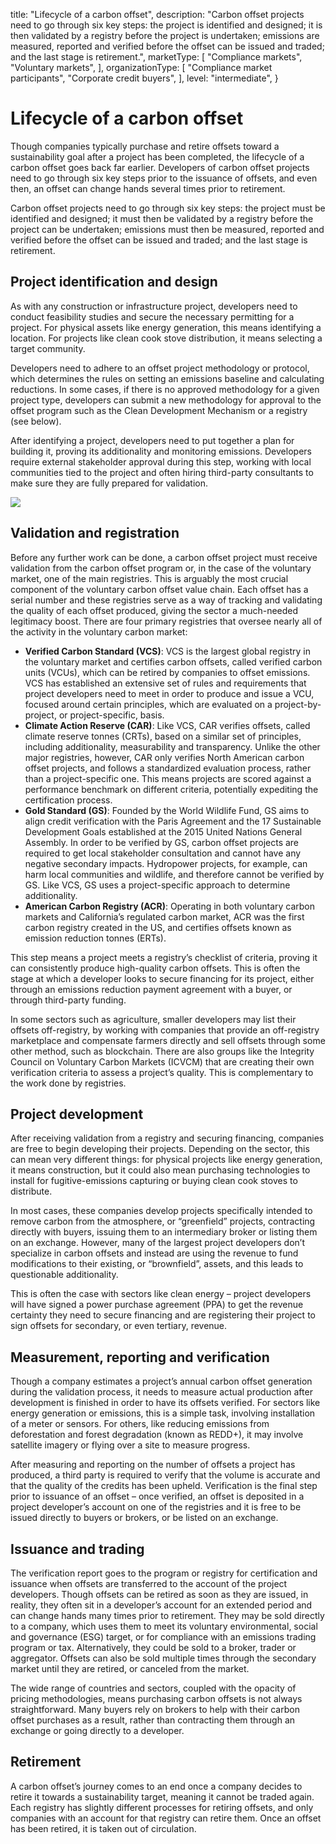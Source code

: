   title: "Lifecycle of a carbon offset",
  description: "Carbon offset projects need to go through six key steps: the project is identified and designed; it is then validated by a registry before the project is undertaken; emissions are measured, reported and verified before the offset can be issued and traded; and the last stage is retirement.",
  marketType: [
    "Compliance markets",
    "Voluntary markets",
  ],
  organizationType: [
    "Compliance market participants",
    "Corporate credit buyers",
  ],
  level: "intermediate",
}

# Lifecycle of a carbon offset

Though companies typically purchase and retire offsets toward a sustainability goal after a project has been completed, the lifecycle of a carbon offset goes back far earlier. Developers of carbon offset projects need to go through six key steps prior to the issuance of offsets, and even then, an offset can change hands several times prior to retirement.

<KeyMessage>
Carbon offset projects need to go through six key steps: the project must be identified and designed; it must then be validated by a registry before the project can be undertaken; emissions must then be measured, reported and verified before the offset can be issued and traded; and the last stage is retirement.
</KeyMessage>

## Project identification and design
As with any construction or infrastructure project, developers need to conduct feasibility studies and secure the necessary permitting for a project. For physical assets like energy generation, this means identifying a location. For projects like clean cook stove distribution, it means selecting a target community. 

Developers need to adhere to an offset project methodology or protocol, which determines the rules on setting an emissions baseline and calculating reductions. In some cases, if there is no approved methodology for a given project type, developers can submit a new methodology for approval to the offset program such as the Clean Development Mechanism or a registry (see below). 

After identifying a project, developers need to put together a plan for building it, proving its additionality and monitoring emissions. Developers require external stakeholder approval during this step, working with local communities tied to the project and often hiring third-party consultants to make sure they are fully prepared for validation. 

<Image src="offset-lifecycle-1.png" ratio={0} />

## Validation and registration
Before any further work can be done, a carbon offset project must receive validation from the carbon offset program or, in the case of the voluntary market, one of the main registries. This is arguably the most crucial component of the voluntary carbon offset value chain. Each offset has a serial number and these registries serve as a way of tracking and validating the quality of each offset produced, giving the sector a much-needed legitimacy boost. There are four primary registries that oversee nearly all of the activity in the voluntary carbon market: 
- **Verified Carbon Standard (VCS)**: VCS is the largest global registry in the voluntary market and certifies carbon offsets, called verified carbon units (VCUs), which can be retired by companies to offset emissions. VCS has established an extensive set of rules and requirements that project developers need to meet in order to produce and issue a VCU, focused around certain principles, which are evaluated on a project-by-project, or project-specific, basis.
- **Climate Action Reserve (CAR)**: Like VCS, CAR verifies offsets, called climate reserve tonnes (CRTs), based on a similar set of principles, including additionality, measurability and transparency. Unlike the other major registries, however, CAR only verifies North American carbon offset projects, and follows a standardized evaluation process, rather than a project-specific one. This means projects are scored against a performance benchmark on different criteria, potentially expediting the certification process. 
- **Gold Standard (GS)**: Founded by the World Wildlife Fund, GS aims to align credit verification with the Paris Agreement and the 17 Sustainable Development Goals established at the 2015 United Nations General Assembly. In order to be verified by GS, carbon offset projects are required to get local stakeholder consultation and cannot have any negative secondary impacts. Hydropower projects, for example, can harm local communities and wildlife, and therefore cannot be verified by GS. Like VCS, GS uses a project-specific approach to determine additionality. 
- **American Carbon Registry (ACR)**: Operating in both voluntary carbon markets and California’s regulated carbon market, ACR was the first carbon registry created in the US, and certifies offsets known as emission reduction tonnes (ERTs).  

This step means a project meets a registry’s checklist of criteria, proving it can consistently produce high-quality carbon offsets. This is often the stage at which a developer looks to secure financing for its project, either through an emissions reduction payment agreement with a buyer, or through third-party funding. 

In some sectors such as agriculture, smaller developers may list their offsets off-registry, by working with companies that provide an off-registry marketplace and compensate farmers directly and sell offsets through some other method, such as blockchain. There are also groups like the Integrity Council on Voluntary Carbon Markets (ICVCM) that are creating their own verification criteria to assess a project’s quality. This is complementary to the work done by registries.

## Project development
After receiving validation from a registry and securing financing, companies are free to begin developing their projects. Depending on the sector, this can mean very different things: for physical projects like energy generation, it means construction, but it could also mean purchasing technologies to install for fugitive-emissions capturing or buying clean cook stoves to distribute. 

In most cases, these companies develop projects specifically intended to remove carbon from the atmosphere, or “greenfield” projects, contracting directly with buyers, issuing them to an intermediary broker or listing them on an exchange. However, many of the largest project developers don’t specialize in carbon offsets and instead are using the revenue to fund modifications to their existing, or “brownfield”, assets, and this leads to questionable additionality. 

This is often the case with sectors like clean energy – project developers will have signed a power purchase agreement (PPA) to get the revenue certainty they need to secure financing and are registering their project to sign offsets for secondary, or even tertiary, revenue.

## Measurement, reporting and verification
Though a company estimates a project’s annual carbon offset generation during the validation process, it needs to measure actual production after development is finished in order to have its offsets verified. For sectors like energy generation or emissions, this is a simple task, involving installation of a meter or sensors. For others, like reducing emissions from deforestation and forest degradation (known as REDD+), it may involve satellite imagery or flying over a site to measure progress. 

After measuring and reporting on the number of offsets a project has produced, a third party is required to verify that the volume is accurate and that the quality of the credits has been upheld. Verification is the final step prior to issuance of an offset – once verified, an offset is deposited in a project developer’s account on one of the registries and it is free to be issued directly to buyers or brokers, or be listed on an exchange. 

## Issuance and trading
The verification report goes to the program or registry for certification and issuance when offsets are transferred to the account of the project developers. Though offsets can be retired as soon as they are issued, in reality, they often sit in a developer’s account for an extended period and can change hands many times prior to retirement. They may be sold directly to a company, which uses them to meet its voluntary environmental, social and governance (ESG) target, or for compliance with an emissions trading program or tax. Alternatively, they could be sold to a broker, trader or aggregator. Offsets can also be sold multiple times through the secondary market until they are retired, or canceled from the market.

The wide range of countries and sectors, coupled with the opacity of pricing methodologies, means purchasing carbon offsets is not always straightforward. Many buyers rely on brokers to help with their carbon offset purchases as a result, rather than contracting them through an exchange or going directly to a developer. 

## Retirement
A carbon offset’s journey comes to an end once a company decides to retire it towards a sustainability target, meaning it cannot be traded again. Each registry has slightly different processes for retiring offsets, and only companies with an account for that registry can retire them. Once an offset has been retired, it is taken out of circulation.
